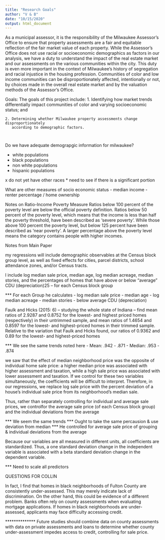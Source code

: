 ```yaml
---
title: "Research Goals"
author: "V & B"
date: "10/15/2020"
output: html_document
---
```


As a municipal assessor, it is the responsibility of the Milwaukee Assessor’s Office to ensure that
property assessments are a fair and equitable reflection of the fair market value of each property.
While the Assessor’s Office does not use racial or socioeconomic demographics as factors in our
analysis, we have a duty to understand the impact of the real estate market and our assessments on
the various communities within the city. This duty is even more important in the context of
Milwaukee’s history of segregation and racial injustice in the housing profession. Communities of
color and low income communities can be disproportionately affected, intentionally or not, by
choices made in the overall real estate market and by the valuation methods of the Assessor’s
Office.


Goals: The goals of this project include:
    1. Identifying how market trends differentially impact communities of color and varying
       socioeconomic status; and
      
    2. Determining whether Milwaukee property assessments change disproportionately
       according to demographic factors.
       
       
Do we have adequate demograpgic information for milwaukee?

  - white populations
  - black populations
  - non white populations
  - hispanic populations
  
  x do not yet have other races * need to see if there is a significant portion
  
  
What are other measures of socio economic status
  - median income
  - renter percentage / home ownership
  
  
  
  
Notes on Ratio-Income Poverty Measure
Ratios below 100 percent of the poverty level are below the official poverty definition. Ratios below 50 percent of the poverty level, which means that the income is less than half the poverty threshold, have been described as 'severe poverty'. While those above 100 percent the poverty level, but below 125 percent have been described as 'near poverty'. A larger percentage above the poverty level means the category contains people with higher incomes.
  
  


####### Notes from Main Paper

my regressions will include demographic observables at the Census block group level, as well as fixed effects for cities, parcel districts, school attendance zones, and/or Census tracts.

 I include log median sale price, median age, log median acreage, median stories, and the percentages of
homes that have above or below “average” CDU (depreciation)25 – for each Census block group

*** For each Group he calculates
  - log median sale price
  - median age
  - log median acreage
  - median stories
  - below average CDU (depreciation)
  
  
  
 Faulk and Hicks (2015: 6) – studying the whole state of Indiana – find
mean ratios of 2.9287 and 0.8752 for the lowest- and highest priced homes (respectively) in their untrimmed sample, and
mean ratios of 1.4654 and 0.8597 for the lowest- and highest-priced homes in their trimmed sample. Relative to the
variation that Faulk and Hicks found, our ratios of 0.9362 and 0.89 for the lowest- and highest-priced homes   
  
  
  *** We see the same trends noted here 
    - Mean:    .942 - .871
    - Median:  .953 - .874
  
  
 we saw that the effect of median neighborhood price was the opposite of individual home sale price: a
higher median price was associated with higher assessment and taxation, while a high sale price was associated with lower
assessment and taxation. If we control for these two variables simultaneously, the coefficients will be difficult to interpret.
Therefore, in our regressions, we replace log sale price with the percent deviation of a house’s individual sale price from
its neighborhood’s median sale.

Thus, rather than separately controlling for individual and average sale prices, we controlfor the average sale price (of each Census block group) and the individual deviations from the average

  *** We seem the same trends
  *** Ought to take the same percausion & use deviation from median
  *** He controlled for average sale price of grouping & individual deviations from the average
  
  
  
  
  
  
Because our variables are all
measured in different units, all coefficients are standardized. Thus, a one standard deviation change in the independent
variable is associated with a beta standard deviation change in the dependent variable. 



  *** Need to scale all predictors
  
  
  
  
################# QUESTIONS FOR COLLIN ##########################

In fact, I find that homes in black neighborhoods of Fulton County are consistently under-assessed. This may merely
indicate lack of discrimination. On the other hand, this could be evidence of a different problem. Banks often rely on
county assessments when evaluating mortgage applications. If homes in black neighborhoods are under-assessed,
applicants may face difficulty accessing credit.

************** Future studies should combine data on county assessments with data on
    private assessments and loans to determine whether county under-assessment impedes access to credit, controlling for sale
    price.
